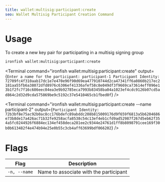 ```yaml
---
title: wallet:multisig:participant:create
seo: Wallet Multisig Participant Creation Command
---
```


# Usage

To create a new key pair for participating in a multisig signing group

```sh
ironfish wallet:multisig:participant:create
```

<Terminal command="ironfish wallet:multisig:participant:create"
  output={`
Enter a name for the participant: participant-1
Participant Identity:
72709fc4f310aab17dc1e7e470e96f90d69ea477910744d2ca47341ff6a0860b217ec2181aa55fb6a38072dfd8976c6306ef41336afef58c8e049df3f9669ca73614eff096e13b1f2fc7f16c686eec04ea3e9b92785eca7993b83458ba04a1023ef4cdc9126b07cd5ad864c2d32d9cda575869be9c5192c37e5410465cb1fbed0f
  `}
/>

<Terminal command="ironfish wallet:multisig:participant:create --name participant-2"
  output={`
Participant Identity:
72b3bf8e75ac92b0ac8cc176bdefc89abddc208b815009176d9f659f6813a5b6204686e73b8de17a426ac71b32fe9258acfa8538c54c13ef4eb1cfd9ad52987f267d5eb62f354a5fc0244926f6884ec134ef458deca281ee2c9344e24761d1ff8b8098791cee169f30b0b613482f4e474b94e25e0b55c3cb4aff63699bdf066202
  `}
/>

# Flags

| Flag | Description |
| ---- | ----------- |
| `-n, --name` | Name to associate with the participant |
